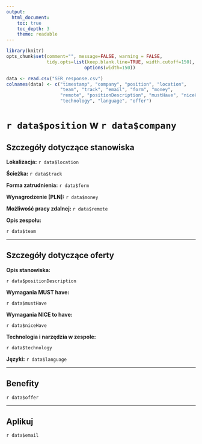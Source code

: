 ```yaml
---
output:
  html_document:
    toc: true
    toc_depth: 3
    theme: readable
---
```


```r
library(knitr)
opts_chunk$set(comment="", message=FALSE, warning = FALSE, 
               tidy.opts=list(keep.blank.line=TRUE, width.cutoff=150),
							 options(width=150))
```

```r
data <- read.csv("SER_response.csv")
colnames(data) <- c("timestamp", "company", "position", "location", 
                    "team", "track", "email", "form", "money",
                    "remote", "positionDescription", "mustHave", "niceHave",
                    "technology", "language", "offer")
```

# `r data$position` w `r data$company`

## Szczegóły dotyczące stanowiska

**Lokalizacja:** `r data$location`

**Ścieżka:** `r data$track`

**Forma zatrudnienia:** `r data$form`

**Wynagrodzenie [PLN]:** `r data$money`

**Możliwość pracy zdalnej:** `r data$remote`

**Opis zespołu:**

`r data$team`

****

## Szczegóły dotyczące oferty

**Opis stanowiska:** 

`r data$positionDescription`

**Wymagania MUST have:**

`r data$mustHave`

**Wymagania NICE to have:** 

`r data$niceHave`

**Technologia i narzędzia w zespole:**

`r data$technology`

**Języki:** `r data$language`

****

## Benefity

`r data$offer`

****

## Aplikuj

`r data$email`

